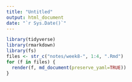 ```yaml
---
title: "Untitled"
output: html_document
date: "`r Sys.Date()`"
---
```


```r
library(tidyverse)
library(rmarkdown)
library(fs)
files <- str_c("notes/week8-", 1:4, ".Rmd")
for (f in files) {
  render(f, md_document(preserve_yaml=TRUE))
}
```
